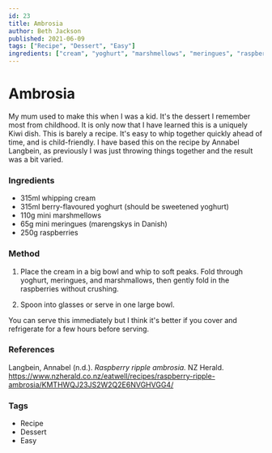 ```yaml
---
id: 23
title: Ambrosia
author: Beth Jackson
published: 2021-06-09
tags: ["Recipe", "Dessert", "Easy"]
ingredients: ["cream", "yoghurt", "marshmellows", "meringues", "raspberries"]
---
```


# Ambrosia

My mum used to make this when I was a kid. It's the dessert I remember most from childhood. It is only now that I have learned this is a uniquely Kiwi dish. This is barely a recipe. It's easy to whip together quickly ahead of time, and is child-friendly. I have based this on the recipe by Annabel Langbein, as previously I was just throwing things together and the result was a bit varied.

### Ingredients

- 315ml whipping cream
- 315ml berry-flavoured yoghurt (should be sweetened yoghurt)
- 110g mini marshmellows
- 65g mini meringues (marengskys in Danish)
- 250g raspberries

### Method

1. Place the cream in a big bowl and whip to soft peaks. Fold through yoghurt, meringues, and marshmallows, then gently fold in the raspberries without crushing.

2. Spoon into glasses or serve in one large bowl.

You can serve this immediately but I think it's better if you cover and refrigerate for a few hours before serving.

### References

Langbein, Annabel (n.d.). _Raspberry ripple ambrosia._ NZ Herald. https://www.nzherald.co.nz/eatwell/recipes/raspberry-ripple-ambrosia/KMTHWQJ23JS2W2Q2E6NVGHVGG4/

### Tags

- Recipe
- Dessert
- Easy
